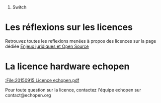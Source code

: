 # Switch

= Les réflexions sur les licences =

Retrouvez toutes les reflexions menées à propos des licences sur la page dédiée [[Enjeux juridiques et Open Source]]

= La licence hardware echopen =

[[:File:20150915 Licence echopen.pdf]]

Pour toute question sur la licence, contactez l'équipe echopen sur contact@echopen.org